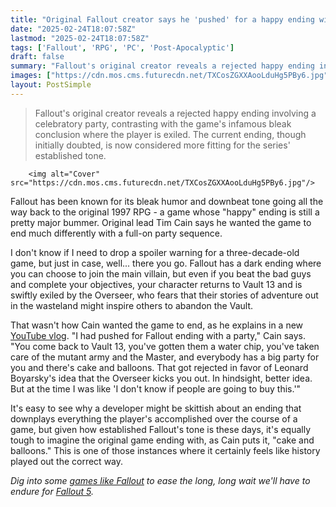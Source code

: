 ```yaml
---
title: "Original Fallout creator says he 'pushed' for a happy ending with 'cake and balloons' instead of the RPG's downbeat finale"
date: "2025-02-24T18:07:58Z"
lastmod: "2025-02-24T18:07:58Z"
tags: ['Fallout', 'RPG', 'PC', 'Post-Apocalyptic']
draft: false
summary: "Fallout's original creator reveals a rejected happy ending involving a celebratory party, contrasting with the game's infamous bleak conclusion where the player is exiled.  The current ending, though initially doubted, is now considered more fitting for the series' established tone."
images: ["https://cdn.mos.cms.futurecdn.net/TXCosZGXXAooLduHg5PBy6.jpg"]
layout: PostSimple
---
```

> Fallout's original creator reveals a rejected happy ending involving a celebratory party, contrasting with the game's infamous bleak conclusion where the player is exiled.  The current ending, though initially doubted, is now considered more fitting for the series' established tone.


        <img alt="Cover" src="https://cdn.mos.cms.futurecdn.net/TXCosZGXXAooLduHg5PBy6.jpg"/>
        
Fallout has been known for its bleak humor and downbeat tone going all the way back to the original 1997 RPG - a game whose "happy" ending is still a pretty major bummer. Original lead Tim Cain says he wanted the game to end much differently with a full-on party sequence.

I don't know if I need to drop a spoiler warning for a three-decade-old game, but just in case, well... there you go. Fallout has a dark ending where you can choose to join the main villain, but even if you beat the bad guys and complete your objectives, your character returns to Vault 13 and is swiftly exiled by the Overseer, who fears that their stories of adventure out in the wasteland might inspire others to abandon the Vault.

That wasn't how Cain wanted the game to end, as he explains in a new [YouTube vlog](https://www.youtube.com/watch?v=UZJ-1AS4UKA). "I had pushed for Fallout ending with a party," Cain says. "You come back to Vault 13, you've gotten them a water chip, you've taken care of the mutant army and the Master, and everybody has a big party for you and there's cake and balloons. That got rejected in favor of Leonard Boyarsky's idea that the Overseer kicks you out. In hindsight, better idea. But at the time I was like 'I don't know if people are going to buy this.'"

It's easy to see why a developer might be skittish about an ending that downplays everything the player's accomplished over the course of a game, but given how established Fallout's tone is these days, it's equally tough to imagine the original game ending with, as Cain puts it, "cake and balloons." This is one of those instances where it certainly feels like history played out the correct way.

*Dig into some *[<em>games like Fallout</em>](https://www.gamesradar.com/games-like-fallout/)* to ease the long, long wait we'll have to endure for *[<em>Fallout 5</em>](https://www.gamesradar.com/fallout-5-guide/)*.*
        
